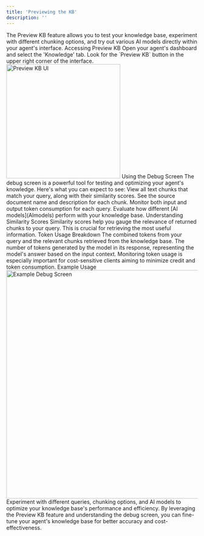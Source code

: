 ```yaml
---
title: 'Previewing the KB'
description: ''
---
```


<Info>
  The Preview KB feature allows you to test your knowledge base, experiment with different chunking options, and try out various AI models directly within your agent's interface.
</Info>
Accessing Preview KB
<Steps>
  <Step title="Navigate to Knowledge Tab">
    Open your agent's dashboard and select the 'Knowledge' tab.
  </Step>
  <Step title="Locate Preview KB">
    Look for the `Preview KB` button in the upper right corner of the interface.
  </Step>
</Steps>
<Card title="Preview KB Interface" icon="eye">
  <img className="rounded-md" src="https://i.imgur.com/EixOM8I.png" width="300" alt="Preview KB UI"/>
</Card>
Using the Debug Screen
The debug screen is a powerful tool for testing and optimizing your agent's knowledge. Here's what you can expect to see:
<CardGroup cols={2}>
  <Card title="Returned Chunks" icon="puzzle-piece">
    View all text chunks that match your query, along with their similarity scores.
  </Card>
  <Card title="Document Information" icon="file-lines">
    See the source document name and description for each chunk.
  </Card>
  <Card title="Token Usage" icon="calculator">
    Monitor both input and output token consumption for each query.
  </Card>
  <Card title="Model Performance" icon="chart-line">
    Evaluate how different [AI models](AImodels) perform with your knowledge base.
  </Card>
</CardGroup>
Understanding Similarity Scores
<Tooltip tip="A similarity score measures how closely a chunk of text matches your query. Higher scores indicate greater relevance.">Similarity scores</Tooltip> help you gauge the relevance of returned chunks to your query. This is crucial for retrieving the most useful information.
Token Usage Breakdown
<Tabs>
  <Tab title="Input Tokens">
    The combined tokens from your query and the relevant chunks retrieved from the knowledge base.
  </Tab>
  <Tab title="Output Tokens">
    The number of tokens generated by the model in its response, representing the model's answer based on the input context.
  </Tab>
</Tabs>
<Tip>
  Monitoring token usage is especially important for cost-sensitive clients aiming to minimize credit and token consumption.
</Tip>
Example Usage
<Accordion title="Sample Debug Screen">
  <img className="rounded-md" src="https://i.imgur.com/H1H5gW6.png" width="600" alt="Example Debug Screen"/>
</Accordion>
<Note>
  Experiment with different queries, chunking options, and AI models to optimize your knowledge base's performance and efficiency.
</Note>
By leveraging the Preview KB feature and understanding the debug screen, you can fine-tune your agent's knowledge base for better accuracy and cost-effectiveness.